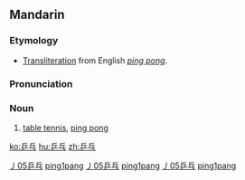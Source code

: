 ==Mandarin==
{{zh-hanzi-box|[[乒]][[乓]]}}

===Etymology===
* [[transliteration|Transliteration]] from English ''[[ping pong]]''.

===Pronunciation===
{{Pinyin-IPA|pīngpang}}

===Noun===
{{cmn-noun|ts|pin=pīngpang|pint=ping1pang}}

# [[table tennis]], [[ping pong]]

[[Category:cmn:Games|丿05乒乓]]
[[Category:cmn:Games|ping1pang]]
[[Category:cmn:Sports|丿05乒乓]]
[[Category:cmn:Sports|ping1pang]]
[[Category:Mandarin terms derived from English|丿05乒乓]]
[[Category:Mandarin terms derived from English|ping1pang]]

[[ko:乒乓]]
[[hu:乒乓]]
[[zh:乒乓]]